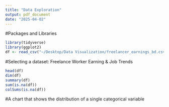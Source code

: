 ```yaml
---
title: "Data Exploration"
output: pdf_document
date: "2025-04-02"
---
```



#Packages and Libraries
```r
library(tidyverse)
library(ggplot2)
df <- read_csv("~/Desktop/Data Visualization/freelancer_earnings_bd.csv")
```



#Selecting a dataset: Freelance Worker Earning & Job Trends

```r
head(df)
dim(df)
summary(df)
sum(is.na(df))
colSums(is.na(df))

```

#A chart that shows the distribution of a single categorical variable












